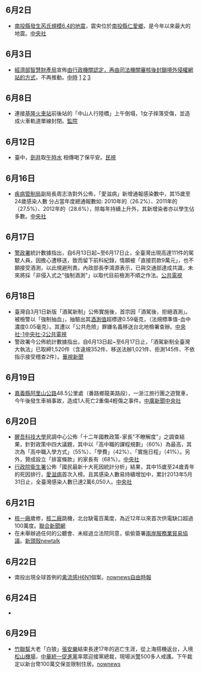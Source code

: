 {{vfd|[[Wikipedia:頁面存廢討論/記錄/2022/06/17#2022年6月臺灣|比較標準]]提刪|date=2022/06/18}}
<noinclude>{{MonthInTaiwan|2013|6}}</noinclude>
==6月2日==
*[[2013年6月南投地震|南投縣發生芮氏規模6.4的地震]]，震央位於[[南投縣|南投縣]][[仁愛鄉|仁愛鄉]]，是今年以來最大的地震。[http://www.cna.com.tw/News/FirstNews/201306020037-1.aspx 中央社]{{Wayback|url=http://www.cna.com.tw/News/FirstNews/201306020037-1.aspx |date=20160401042811 }}

==6月3日==
*[[經濟部智慧財產局|經濟部智慧財產局]]宣佈[[經濟部智慧財產局研擬封鎖境外侵權網站事件|由行政機關認定，再由司法機關審核後封鎖境外侵權網站的方式]]，不再推動。[http://life.chinatimes.com/LifeContent/1413/20130603004936.html 中時]{{Dead link}} [https://archive.is/20130630130557/http://udn.com/NEWS/BREAKINGNEWS/BREAKINGNEWS1/7940385.shtml 1] [http://www.nownews.com/2013/06/03/11490-2946620.htm?utm_source=feedburner&utm_medium=feed&utm_campaign=Feed%3A+nownews%2Ffinance+%28Nownews%E8%B2%A1%E7%B6%93%E6%96%B0%E8%81%9E%29 2]{{Dead link}} [http://tw.news.yahoo.com/%E4%B8%8D%E6%95%B5%E7%B6%B2%E5%8F%8B%E5%8F%8D%E5%BD%88%E8%81%B2%E6%B5%AA-%E6%99%BA%E6%85%A7%E5%B1%80%E5%B0%81%E9%8E%96%E5%A2%83%E5%A4%96%E4%BE%B5%E6%AC%8A%E7%B6%B2%E7%AB%99%E6%94%BF%E7%AD%96%E5%A4%A7%E8%BD%89%E5%BD%8E-111139690.html 3]{{Wayback|url=http://tw.news.yahoo.com/%E4%B8%8D%E6%95%B5%E7%B6%B2%E5%8F%8B%E5%8F%8D%E5%BD%88%E8%81%B2%E6%B5%AA-%E6%99%BA%E6%85%A7%E5%B1%80%E5%B0%81%E9%8E%96%E5%A2%83%E5%A4%96%E4%BE%B5%E6%AC%8A%E7%B6%B2%E7%AB%99%E6%94%BF%E7%AD%96%E5%A4%A7%E8%BD%89%E5%BD%8E-111139690.html |date=20130607202727 }}

==6月8日==
*連接[[基隆火車站|基隆火車站]]前後站的「中山人行陸橋」上午倒塌，1女子摔落受傷，並造成火車軌道單線封閉。[http://www.cy.gov.tw/sp.asp?xdUrl=./di/message/message_1.asp&ctNode=903&msg_id=4489 監院]{{Wayback|url=http://www.cy.gov.tw/sp.asp?xdUrl=.%2Fdi%2Fmessage%2Fmessage_1.asp&ctNode=903&msg_id=4489 |date=20190214092002 }}

==6月12日==
*臺中，[[劍井|劍井]]取[[午時水|午時水]] 相傳喝了保平安。[http://tw.news.yahoo.com/%E5%8A%8D%E4%BA%95%E5%8F%96%E5%8D%88%E6%99%82%E6%B0%B4-%E7%9B%B8%E5%82%B3%E5%96%9D%E4%BA%86%E4%BF%9D%E5%B9%B3%E5%AE%89-101633689.html 民視]{{Wayback|url=http://tw.news.yahoo.com/%E5%8A%8D%E4%BA%95%E5%8F%96%E5%8D%88%E6%99%82%E6%B0%B4-%E7%9B%B8%E5%82%B3%E5%96%9D%E4%BA%86%E4%BF%9D%E5%B9%B3%E5%AE%89-101633689.html |date=20180813175156 }}

==6月16日==
*[[疾病管制局|疾病管制局]]副局長周志浩對外公佈，「愛滋病」新增通報感染數中，其15歲至24歲感染人數 分占當年度總通報數如: 2010年的（26.2%）、2011年的（27.5%）、2012年的（28.6%），除每年持續上升外，其新增染者亦以學生佔多數。[https://web.archive.org/web/20160304131919/http://www.cna.com.tw/News/aSOC/201306200164-1.aspx 中央社]

==6月17日==
*[[警政署|警政署]]統計數據指出，自6月13日起~至6月17日止，全臺灣出現高達111件的駕駛人員，因擔心遭移送，致而留下前科紀錄，情願被「直接罰款9萬元」，也不願接受酒測，以此規避刑責。內政部長李鴻源表示，已與交通部達成共識，未來將採「非侵入式之"強制酒測"」以取代目前檢測不順之作法。[http://news.pts.org.tw/news_detail.php?NEENO=242974 公共電視]{{dead link|date=十一月 2017 |bot=InternetArchiveBot }}

==6月18日==
* 臺灣自3月1日新版「酒駕新制」公佈實施後，首宗因「酒駕後，拒絕酒測」。被檢警以「強制抽血」，抽驗出其[[酒測值|酒測值]]超標達0.59毫克，（法規標準值-血中濃度0.05毫克）。其遭以「公共危險」罪嫌名義移送台北地檢署查辦。[https://web.archive.org/web/20160304131309/http://www.cna.com.tw/News/aSOC/201302270151-1.aspx 中央社-1][http://www.cna.com.tw/News/FirstNews/201306190038-1.aspx 中央社-2]{{Wayback|url=http://www.cna.com.tw/News/FirstNews/201306190038-1.aspx |date=20160311163110 }}[http://news.pts.org.tw/detail.php?NEENO=243108 公共電視]{{Dead link}}
* 警政署今公佈統計數據指出，自6月13日起~至6月17日止，「酒駕新制全臺灣大執法」已取締1,520件（含違規352件、移送法辦1,021件、拒測145件、不依指示接受稽查2件）。[https://archive.is/20130624142448/http://news.cts.com.tw/nownews/politics/201306/201306181261944.html 華視新聞]

==6月19日==
*[[嘉義縣|嘉義縣]][[阿里山公路|阿里山公路]]48.5公里處（番路鄉龍美路段），一浙江旅行團之遊覽車，今午後發生車禍事故，造成1人死亡2重傷4輕傷之事件。[http://www.bcc.com.tw/news/newsTview.asp?cde=1539650 中廣新聞]{{dead link|date=十一月 2017 |bot=InternetArchiveBot }}[http://www.cna.com.tw/News/FirstNews/201306190040-1.aspx 中央社]{{Wayback|url=http://www.cna.com.tw/News/FirstNews/201306190040-1.aspx |date=20160318085226 }}

==6月20日==
*[[醒吾科技大學|醒吾科技大學]]民調中心公佈「十二年國教政策-家長"不瞭解度"」之調查結果，針對政策中四大議題，其中以「高中職的課程規劃」（60%）為最高，其次為「高中職入學方式」（55%）、「學費」（42%）、「實施日程」（41%）。另外，贊成設立「排富條款」的家長有（68%）。[https://web.archive.org/web/20160304205728/http://www.cna.com.tw/News/aEDU/201306200063-1.aspx 中央社]
* [[行政院|行政院]][[衛生署|衛生署]]公佈「國民最新十大死因統計分析」結果，其中15歲至24歲青年的死因排行，[[愛滋病|愛滋病]]首次入榜。且其感染人數易持續增加中，累計2013年5月31日止，全臺灣感染人數已達2萬6,050人。[https://web.archive.org/web/20160304131919/http://www.cna.com.tw/News/aSOC/201306200164-1.aspx 中央社]

==6月21日==
*[[核一廠|核一廠]]歲修，[[核二廠|核二廠]]跳機，北台缺電百萬度，為近12年以來首次供電缺口超過100萬度。[https://web.archive.org/web/20130626030540/http://udn.com/NEWS/NATIONAL/NATS2/7981329.shtml 聯合新聞網]
*在未舉辦過任何的公聽會、未經過立法院同意，偷偷簽署[[兩岸服務業貿易協議|兩岸服務業貿易協議]]。[http://newtalk.tw/news/2013/06/21/37509.html 新頭殼newtalk]{{Wayback|url=http://newtalk.tw/news/2013/06/21/37509.html |date=20131105204142 }}

==6月22日==
*南投出現全球首例的[[甲型流感病毒H6N1亞型|禽流感H6N1]]個案。[http://www.nownews.com/2013/06/22/91-2954116.htm nownews]{{Dead link}}[https://web.archive.org/web/20130625103709/http://www.libertytimes.com.tw/2013/new/jun/22/today-life1.htm 自由時報]

==6月24日==
*{{fact|[[長榮集團|長榮集團]][[張榮發|張榮發]]之先室（前妻）的發喪公告，6月15日[[死亡|往生]]於[[台大醫院|台大醫院]]，預定7月11日於[[台北市第一殯儀館|台北市第一殯儀館]]舉行公祭。|}}
==6月29日==
*[[竹聯幫|竹聯幫]]大老「白狼」[[張安樂|張安樂]]結束長達17年的逃亡生涯，從上海搭機返台，入境[[臺北松山機場|松山機場]]，[[中華統一促進黨|中華統一促進黨]]率眾迎接黨總裁，現場派[[警察|警]]500多人戒護。下午裁定以新台幣100萬交保並限制住居。[http://www.nownews.com/2013/06/29/138-2956858.htm nownews]{{Wayback|url=http://www.nownews.com/2013/06/29/138-2956858.htm |date=20130702065347 }}

<noinclude>
{{Portal:台灣新聞動態/Footer}}
</noinclude>